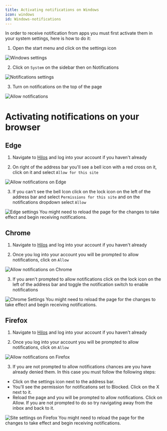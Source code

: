 ```yaml
---
title: Activating notifications on Windows
icon: windows
id: Windows-notifications
---
```


In order to receive notification from apps you must first activate them in your system settings, here is how to do it:

1. Open the start menu and click on the settings icon

<Frame>
  <img
    src='https://hilos-media.s3.us-east-2.amazonaws.com/documentation/userdocs/using-hilos/reference/notifications/windows/windows-settings.jpeg'
    alt='Windows settings'
  />
</Frame>

2. Click on `System` on the sidebar then on Notifications

<Frame>
  <img
    src='https://hilos-media.s3.us-east-2.amazonaws.com/documentation/userdocs/using-hilos/reference/notifications/windows/settings-notifications.png'
    alt='Notifications settings'
  />
</Frame>

3. Turn on notifications on the top of the page

<Frame>
  <img
    src='https://hilos-media.s3.us-east-2.amazonaws.com/documentation/userdocs/using-hilos/reference/notifications/windows/notifications-switch.png'
    alt='Allow notifications'
  />
</Frame>

# Activating notifications on your browser

## Edge

1. Navigate to [Hilos](https://app.hilos.io/) and log into your account if you haven't already

2. On right of the address bar you'll see a bell icon with a red cross on it, click on it and select `Allow for this site`

<Frame>
  <img
    src='https://hilos-media.s3.us-east-2.amazonaws.com/documentation/userdocs/using-hilos/reference/notifications/windows/edge-allow.jpeg'
    alt='Allow notifications on Edge'
  />
</Frame>

3. If you can't see the bell Icon click on the lock icon on the left of the address bar and select `Permissions for this site` and on the notifications dropdown select `Allow`

<Frame>
  <img
    src='https://hilos-media.s3.us-east-2.amazonaws.com/documentation/userdocs/using-hilos/reference/notifications/windows/edge-permissions.png'
    alt='Edge settings'
  />
</Frame>

<Note>
You might need to reload the page for the changes to take effect and begin receiving notifications.
</Note>

## Chrome

1. Navigate to [Hilos](https://app.hilos.io/) and log into your account if you haven't already

2. Once you log into your account you will be prompted to allow notifications, click on `Allow`

<Frame>
  <img
    src='https://hilos-media.s3.us-east-2.amazonaws.com/documentation/userdocs/using-hilos/reference/notifications/windows/chrome-allow.png'
    alt='Allow notifications on Chrome'
  />
</Frame>

3. If you aren't prompted to allow notifications click on the lock icon on the left of the address bar and toggle the notification switch to enable notifications

<Frame>
  <img
    src='https://hilos-media.s3.us-east-2.amazonaws.com/documentation/userdocs/using-hilos/reference/notifications/windows/chrome-settings.png'
    alt='Chrome Settings'
  />
</Frame>

<Note>
You might need to reload the page for the changes to take effect and begin receiving notifications.
</Note>

## Firefox

1. Navigate to [Hilos](https://app.hilos.io/) and log into your account if you haven't already

2. Once you log into your account you will be prompted to allow notifications, click on `Allow`

<Frame>
  <img
    src='https://hilos-media.s3.us-east-2.amazonaws.com/documentation/userdocs/using-hilos/reference/notifications/windows/firefox-allow.png'
    alt='Allow notifications on Firefox'
  />
</Frame>

3. If you are not prompted to allow notifications chances are you have already denied them. In this case you must follow the following steps:

- Click on the settings icon next to the address bar.
- You'll see the permission for notifications set to Blocked. Click on the X next to it.
- Reload the page and you will be prompted to allow notifications. Click on Allow. If you are not prompted to do so try navigating away from the inbox and back to it.

<Frame>
  <img
    src='https://hilos-media.s3.us-east-2.amazonaws.com/documentation/userdocs/using-hilos/reference/notifications/windows/firefox-preferences.png'
    alt='Site settings on Firefox'
  />
</Frame>

<Note>
  You might need to reload the page for the changes to take effect and begin receiving notifications.
</Note>
